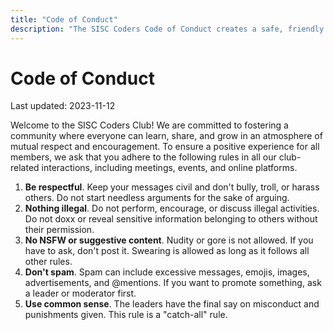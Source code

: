 ```yaml
---
title: "Code of Conduct"
description: "The SISC Coders Code of Conduct creates a safe, friendly environment for everyone, whether it's in our meetings, events, or online spaces."
---
```


# Code of Conduct
Last updated: 2023-11-12

Welcome to the SISC Coders Club! We are committed to fostering a community where everyone can learn, share, and grow in an atmosphere of mutual respect and encouragement. To ensure a positive experience for all members, we ask that you adhere to the following rules in all our club-related interactions, including meetings, events, and online platforms.

1. **Be respectful**. Keep your messages civil and don't bully, troll, or harass others. Do not start needless arguments for the sake of arguing.
2. **Nothing illegal**. Do not perform, encourage, or discuss illegal activities. Do not doxx or reveal sensitive information belonging to others without their permission.
3. **No NSFW or suggestive content**. Nudity or gore is not allowed. If you have to ask, don't post it. Swearing is allowed as long as it follows all other rules.
4. **Don't spam**. Spam can include excessive messages, emojis, images, advertisements, and @mentions. If you want to promote something, ask a leader or moderator first.
5. **Use common sense**. The leaders have the final say on misconduct and punishments given. This rule is a "catch-all" rule.
